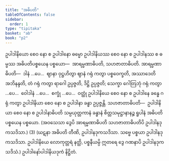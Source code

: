 ```yaml
---
title: "အဓိပတိ"
tableOfContents: false
sidebar:
  order: 1
type: "tipitaka"
basket: "ab"
book: "p2"
---
```



<DynamicBreadcrumb />

<Division number="100" book="p2" e="ch" v="38" p="407">

<Paragraph number="3774" book="p2">
ဥပါဒါနိယော စေဝ နော စ ဥပါဒါနော ဓမ္မော ဥပါဒါနိယဿ စေဝ နော စ ဥပါဒါနဿ စ ဓမ္မဿ အဓိပတိပစ္စယေန ပစ္စယော—  အာရမ္မဏာဓိပတိ, သဟဇာတာဓိပတိ. <Emphasis>အာရမ္မဏာဓိပတိ</Emphasis>—  ဒါနံ …ပေ…  ဈာနာ ဝုဋ္ဌဟိတွာ ဈာနံ ဂရုံ ကတွာ ပစ္စဝေက္ခတိ, အဿာဒေတိ အဘိနန္ဒတိ, တံ ဂရုံ ကတွာ ရာဂေါ ဥပ္ပဇ္ဇတိ, ဒိဋ္ဌိ ဥပ္ပဇ္ဇတိ; သေက္ခာ ဂေါတြဘုံ ဂရုံ ကတွာ …ပေ…  ဝေါဒါနံ …ပေ…  စက္ခုံ …ပေ…  ဝတ္ထုံ ဥပါဒါနိယေ စေဝ နော စ ဥပါဒါနေ ခန္ဓေ ဂရုံ ကတွာ ဥပါဒါနိယာ စေဝ နော စ ဥပါဒါနာ ခန္ဓာ ဥပ္ပဇ္ဇန္တိ. <Emphasis>သဟဇာတာဓိပတိ</Emphasis>—  ဥပါဒါနိယာ စေဝ နော စ ဥပါဒါနာဓိပတိ သမ္ပယုတ္တကာနံ ခန္ဓာနံ စိတ္တသမုဋ္ဌာနာနဉ္စ ရူပါနံ အဓိပတိပစ္စယေန ပစ္စယော. (အဝသေသာ ဒွေပိ အာရမ္မဏာဓိပတိ သဟဇာတာဓိပတိပိ ဥပါဒါနဒုကသဒိသာ.) (3)
</Paragraph>

<Paragraph number="3775" book="p2">
(ဃဋနာ အဓိပတိ တီဏိ, ဥပါဒါနဒုကသဒိသာ. သဗ္ဗေ ပစ္စယာ ဥပါဒါနဒုကသဒိသာ. ဥပါဒါနိယေ လောကုတ္တရံ နတ္ထိ, ပစ္စနီယမ္ပိ ဣတရေ ဒွေ ဂဏနာပိ ဥပါဒါနဒုကသဒိသံ.)

</Paragraph>
</Division>

<Paragraph number="3776" type="center" book="p2">
ဥပါဒါနော်ပါဒါနိယဒုကံ နိဋ္ဌိတံ.
</Paragraph>